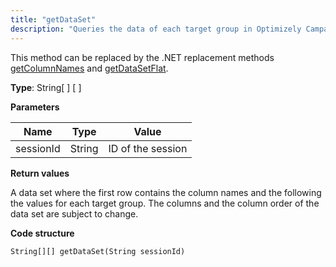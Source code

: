 ```yaml
---
title: "getDataSet"
description: "Queries the data of each target group in Optimizely Campaign."
---
```


This method can be replaced by the .NET replacement methods [getColumnNames](/optimizely-campaign/docs/getcolumnnames-recipientfilterws) and [getDataSetFlat](/optimizely-campaign/docs/getdatasetflat-recipientlistws).

**Type**: String\[ \] \[ \]

**Parameters**

| Name      | Type   | Value             |
| --------- | ------ | ----------------- |
| sessionId | String | ID of the session |

**Return values**

A data set where the first row contains the column names and the following the values for each target group. The columns and the column order of the data set are subject to change.

**Code structure**

`String[][] getDataSet(String sessionId)
`